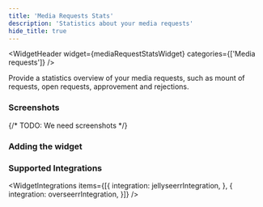 ```yaml
---
title: 'Media Requests Stats'
description: 'Statistics about your media requests'
hide_title: true
---
```




<WidgetHeader
  widget={mediaRequestStatsWidget}
  categories={['Media requests']}
/>

Provide a statistics overview of your media requests, such as mount of requests, open requests, approvement and rejections.

### Screenshots

{/* TODO: We need screenshots */}

### Adding the widget

<AddingWidget />

### Supported Integrations

<WidgetIntegrations items={[{
    integration: jellyseerrIntegration,
}, {
    integration: overseerrIntegration,
}]} />